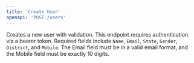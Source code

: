 ```yaml
---
title: 'Create User'
openapi: 'POST /users'
---
```


Creates a new user with validation. This endpoint requires authentication via a bearer token. Required fields include `Name`, `Email`, `State`, `Gender`, `District`, and `Mobile`. The Email field must be in a valid email format, and the Mobile field must be exactly 10 digits.
